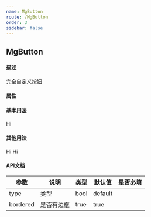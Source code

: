 ```yaml
---
name: MgButton
route: /MgButton
order: 3
sidebar: false
---
```



## MgButton
#### 描述
完全自定义按钮
#### 属性
<Props of={MgButton} />

#### 基本用法
<Playground>
    <MgButton type='default'>Hi</MgButton>
</Playground>

#### 其他用法

<Playground>
    <MgButton bordered={false} type='ghost'>Hi</MgButton>
    <MgButton bordered={true} type='ghost'>Hi</MgButton>
</Playground>

#### API文档
|  参数  |  说明  |  类型  |  默认值  | 是否必填 |
|  ---   |  ---  |  ---  |  ---  |  ---  |
|  type  |  类型  |  bool  |  default  |
|  bordered  |  是否有边框  |  true  |  true  |